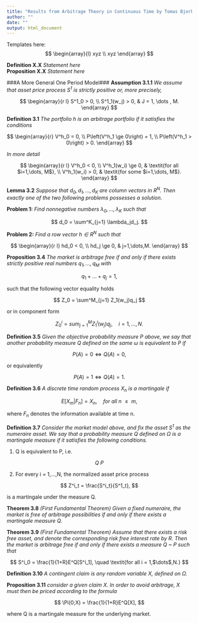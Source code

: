 ```yaml
---
title: "Results from Arbitrage Theory in Continuous Time by Tomas Bjork"
author: ""
date: ""
output: html_document
---
```


Templates here:  
$$ 
\begin{array}{l}
xyz
\\
xyz
\end{array}
$$

__Definition X.X__ _Statement here_  
__Proposition X.X__ _Statement here_  

###A More General One Period Model###
__Assumption 3.1.1__ _We assume that asset price process $S^1$ is strictly positive or, more precisely,_  

$$
\begin{array}{r l} 
S^1_0 > 0, \\
S^1_1(w_j) > 0, & J = 1, \dots , M.
\end{array}
$$  

__Definition 3.1__ _The portfolio h is an arbitrage portfolio if it satisfies the conditions_  

$$
\begin{array}{r} 
V^h_0 = 0, \\
P\left(V^h_1 \ge 0\right) = 1, \\
P\left(V^h_1 > 0\right) > 0.
\end{array}
$$

_In more detail_  

$$
\begin{array}{r l} 
V^h_0 < 0, \\
V^h_1(w_i) \ge 0, & \textit{for all $i=1,\dots, M$}, \\
V^h_1(w_i) > 0, & \textit{for some $i=1,\dots, M$}.
\end{array}
$$  

__Lemma 3.2__ _Suppose that $d_0,d_1,\dots,d_K$ are column vectors in $R^N$. Then exactly one of the two following problems possesses a solution._

__Problem 1:__ _Find nonnegative numbers $\lambda_0,\dots,\lambda_K$ such that_  

$$
d_0 = \sum^K_{j=1} \lambda_jd_j.
$$

__Problem 2:__ _Find a row vector $h \in R^N$ such that_  

$$
\begin{array}{r l}
hd_0 < 0, \\
hd_j \ge 0, & j=1,\dots,M.
\end{array}
$$

__Proposition 3.4__ _The market is arbitrage free if and only if there exists strictly positive real numbers $q_1, ... , q_M$ with_ 

$$
q_1 + \dots + q_j = 1,
$$

such that the following vector equality holds

$$
Z_0 = \sum^M_{j=1} Z_1(w_j)q_j
$$

or in component form

$$
Z^i_0 = sum^M_{j=1} Z^i_1(w_j)q_j, \quad i = 1, \dots, N.
$$

__Definition 3.5__ _Given the objective probability measure P above, we say that another probability measure Q defined on the same $\omega$ is equivalent to P if_  

$$
P(A) = 0 \Longleftrightarrow Q(A) = 0,
$$

or equivalently  

$$
P(A) = 1 \Longleftrightarrow Q(A) = 1.
$$

__Definition 3.6__ _A discrete time random process $X_n$ is a martingale if_  

$$
E[X_m|F_n] = X_n, \quad \textit{for all n $\le$ m},
$$

where $F_n$ denotes the information available at time n.

__Definition 3.7__ _Consider the market model above, and fix the asset $S^1$ as the numeraire asset. We say that a probability measure $Q$ defined on $\Omega$ is a martingale measure if it satisfies the following conditions._

1. Q is equivalent to P, i.e.  

$$
Q ~ P
$$

2. For every i = 1,...,N, the normalized asset price process  

$$
Z^i_t = \frac{S^i_t}{S^1_t},
$$

is a martingale under the measure Q.

__Theorem 3.8__ _(First Fundamental Theorem) Given a fixed numeraire, the market is free of arbitrage possibilities if and only if there exists a martingale measure Q._

__Theorem 3.9__ _(First Fundamental Theorem) Assume that there exists a risk free asset, and denote the corresponding risk free interest rate by R. Then the market is arbitrage free if and only if there exists a measure Q ~ P such that_  

$$
S^i_0 = \frac{1}{1+R}E^Q[S^i_1], \quad \textit{for all i = 1,$\dots$,N.}
$$

__Definition 3.10__ _A contingent claim is any random variable X, defined on $\Omega$._

__Proposition 3.11__ _consider a given claim X. In order to avoid arbitrage, X must then be priced according to the formula_

$$ 
\Pi(0;X) = \frac{1}{1+R}E^Q[X],
$$

where Q is a martingale measure for the underlying market.